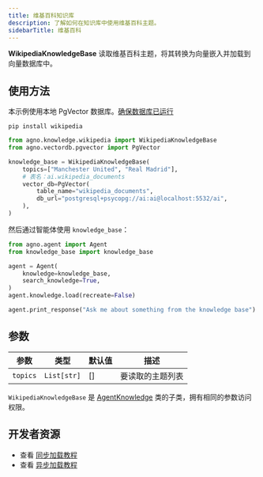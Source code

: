```yaml
---
title: 维基百科知识库
description: 了解如何在知识库中使用维基百科主题。
sidebarTitle: 维基百科
---
```

**WikipediaKnowledgeBase** 读取维基百科主题，将其转换为向量嵌入并加载到向量数据库中。

## 使用方法

<Note>

本示例使用本地 PgVector 数据库。[确保数据库已运行](http://localhost:3333/vectordb/pgvector)

</Note>

```shell
pip install wikipedia
```

```python knowledge_base.py
from agno.knowledge.wikipedia import WikipediaKnowledgeBase
from agno.vectordb.pgvector import PgVector

knowledge_base = WikipediaKnowledgeBase(
    topics=["Manchester United", "Real Madrid"],
    # 表名：ai.wikipedia_documents
    vector_db=PgVector(
        table_name="wikipedia_documents",
        db_url="postgresql+psycopg://ai:ai@localhost:5532/ai",
    ),
)
```

然后通过智能体使用 `knowledge_base`：

```python agent.py
from agno.agent import Agent
from knowledge_base import knowledge_base

agent = Agent(
    knowledge=knowledge_base,
    search_knowledge=True,
)
agent.knowledge.load(recreate=False)

agent.print_response("Ask me about something from the knowledge base")
```

## 参数

| 参数        | 类型         | 默认值  | 描述             |
| ----------- | ------------ | ------- | ---------------- |
| `topics`  | `List[str]` | []      | 要读取的主题列表 |

`WikipediaKnowledgeBase` 是 [AgentKnowledge](/reference/knowledge/base) 类的子类，拥有相同的参数访问权限。

## 开发者资源

- 查看 [同步加载教程](https://github.com/agno-agi/agno/blob/main/cookbook/agent_concepts/knowledge/wikipedia_kb.py)
- 查看 [异步加载教程](https://github.com/agno-agi/agno/blob/main/cookbook/agent_concepts/knowledge/wikipedia_kb_async.py)